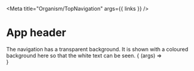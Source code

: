 


<Meta
  title="Organism/TopNavigation"
  args={{
    links
  }}
/>

# App header

<Description of={TopNavigation} />

<Tip type="note">
  The navigation has a transparent background. It is shown with a coloured background here so that the white text can be seen.
</Tip>

<Canvas withSource="open">
  <Story name="default">
    {
      (args) => <div style={{ padding: '20px', backgroundColor: 'rebeccapurple' }}>
        <TopNavigation {...args} />
      </div>
    }
  </Story>
</Canvas>
